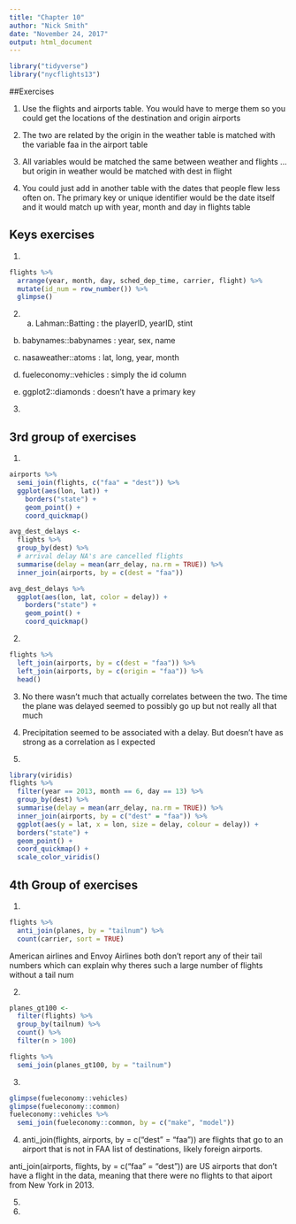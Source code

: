 ```yaml
---
title: "Chapter 10"
author: "Nick Smith"
date: "November 24, 2017"
output: html_document
---
```



```r
library("tidyverse")
library("nycflights13")
```

##Exercises

1. Use the flights and airports table. You would have to merge them so you could get the locations of the destination and origin airports

2. The two are related by the origin in the weather table is matched with the variable faa in the airport table

3. All variables would be matched the same between weather and flights ... but origin in weather would be matched with dest in flight

4. You could just add in another table with the dates that people flew less often on. The primary key or unique identifier would be the date itself and it would match up with year, month and day in flights table


## Keys exercises

1. 
```r
flights %>% 
  arrange(year, month, day, sched_dep_time, carrier, flight) %>%
  mutate(id_num = row_number()) %>%
  glimpse()
```

2. a) Lahman::Batting : the playerID, yearID, stint

b) babynames::babynames : year, sex, name

c) nasaweather::atoms : lat, long, year, month

d) fueleconomy::vehicles : simply the id column

e) ggplot2::diamonds  : doesn't have a primary key

3. 


## 3rd group of exercises

1. 
```r
airports %>%
  semi_join(flights, c("faa" = "dest")) %>%
  ggplot(aes(lon, lat)) +
    borders("state") +
    geom_point() +
    coord_quickmap()

avg_dest_delays <-
  flights %>%
  group_by(dest) %>%
  # arrival delay NA's are cancelled flights
  summarise(delay = mean(arr_delay, na.rm = TRUE)) %>%
  inner_join(airports, by = c(dest = "faa"))

avg_dest_delays %>%
  ggplot(aes(lon, lat, color = delay)) +
    borders("state") +
    geom_point() +
    coord_quickmap()
```

2. 
```r
flights %>%
  left_join(airports, by = c(dest = "faa")) %>%
  left_join(airports, by = c(origin = "faa")) %>%
  head()
```


3.
No there wasn't much that actually correlates between the two. The time the plane was delayed seemed to possibly go up but not really all that much

4.
Precipitation seemed to be associated with a delay. But doesn't have as strong as a correlation as I expected

5.
```r
library(viridis)
flights %>%
  filter(year == 2013, month == 6, day == 13) %>%
  group_by(dest) %>%
  summarise(delay = mean(arr_delay, na.rm = TRUE)) %>%
  inner_join(airports, by = c("dest" = "faa")) %>%
  ggplot(aes(y = lat, x = lon, size = delay, colour = delay)) +
  borders("state") +
  geom_point() +
  coord_quickmap() + 
  scale_color_viridis()
```


## 4th Group of exercises

1.
```r
flights %>%
  anti_join(planes, by = "tailnum") %>%
  count(carrier, sort = TRUE)
```

American airlines and Envoy Airlines both don't report any of their tail numbers which can explain why theres such a large number of flights without a tail num

2.
```r
planes_gt100 <- 
  filter(flights) %>%
  group_by(tailnum) %>%
  count() %>%
  filter(n > 100)

flights %>%
  semi_join(planes_gt100, by = "tailnum")
```


3.
```r
glimpse(fueleconomy::vehicles)
glimpse(fueleconomy::common)
fueleconomy::vehicles %>%
  semi_join(fueleconomy::common, by = c("make", "model"))
```


4.
anti_join(flights, airports, by = c("dest" = "faa")) are flights that go to an airport that is not in FAA list of destinations, likely foreign airports.

anti_join(airports, flights, by = c("faa" = "dest")) are US airports that don’t have a flight in the data, meaning that there were no flights to that aiport from New York in 2013.

5.


6.

